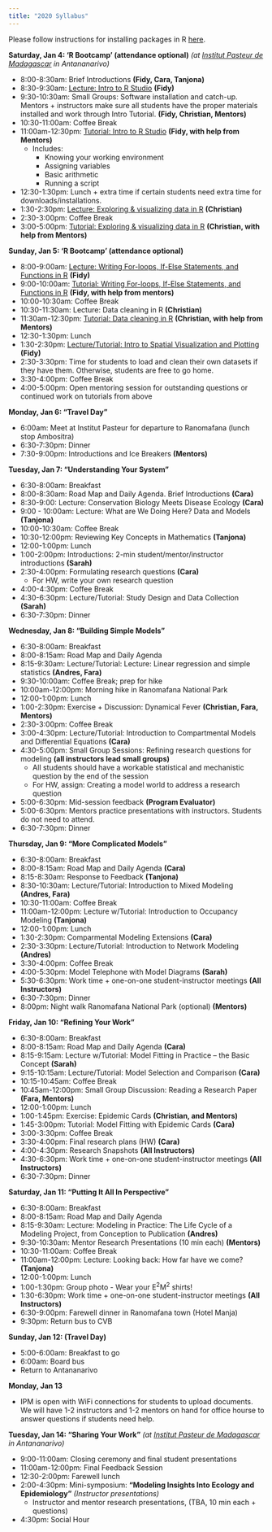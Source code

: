 ```yaml
---
title: "2020 Syllabus"
---
```


Please follow instructions for installing packages in R [here](E2M2-2018/E2M2_InstallPackages.html).


**Saturday, Jan 4: ‘R Bootcamp’ (attendance optional)** *(at [Institut Pasteur de Madagascar](http://www.pasteur.mg/) in Antananarivo)*

* 8:00-8:30am: Brief Introductions __(Fidy, Cara, Tanjona)__
* 8:30-9:30am: [Lecture: Intro to R Studio](E2M2-2020/Lectures/E2M2_2020_Rbasics.pdf) __(Fidy)__
* 9:30-10:30am: Small Groups: Software installation and catch-up. Mentors + instructors make sure all students have the proper materials installed and work through Intro Tutorial. __(Fidy, Christian, Mentors)__
* 10:30-11:00am: Coffee Break
* 11:00am-12:30pm: [Tutorial: Intro to R Studio](E2M2-2020/Tutorials/E2M2_2020_Rbasics.R)  __(Fidy, with help from Mentors)__
  * Includes:
      * Knowing your working environment
      * Assigning variables
      * Basic arithmetic
      * Running a script
* 12:30-1:30pm: Lunch + extra time if certain students need extra time for downloads/installations.
* 1:30-2:30pm: [Lecture: Exploring & visualizing data in R](E2M2-2020/Lectures/DataVisualization.pdf) __(Christian)__
* 2:30-3:00pm: Coffee Break 
* 3:00-5:00pm: [Tutorial: Exploring & visualizing data in R](E2M2-2020/Tutorials/DataVisualizing.zip) __(Christian, with help from Mentors)__

**Sunday, Jan 5: ‘R Bootcamp’ (attendance optional)** 

* 8:00-9:00am: [Lecture: Writing For-loops, If-Else Statements, and Functions in R](E2M2-2020/Lectures/R_Bootcamp_forLoopsFunctionsIfElse.pdf) __(Fidy)__
* 9:00-10:00am: [Tutorial: Writing For-loops, If-Else Statements, and Functions in R](E2M2-2020/Tutorials/E2M2_Bootcamp_If_Else.zip) __(Fidy, with help from mentors)__
* 10:00-10:30am: Coffee Break
* 10:30-11:30am: Lecture: Data cleaning in R __(Christian)__
* 11:30am-12:30pm: [Tutorial: Data cleaning in R](E2M2-2020/Tutorials/CleaningData.zip) __(Christian, with help from Mentors)__
* 12:30-1:30pm: Lunch
* 1:30-2:30pm:  [Lecture/Tutorial: Intro to Spatial Visualization and Plotting](E2M2-2020/Tutorials/IntroSpatial.zip) __(Fidy)__
* 2:30-3:30pm: Time for students to load and clean their own datasets if they have them. Otherwise, students are free to go home.
* 3:30-4:00pm: Coffee Break
* 4:00-5:00pm: Open mentoring session for outstanding questions or continued work on tutorials from above

**Monday, Jan 6: “Travel Day"**

* 6:00am: Meet at Institut Pasteur for departure to Ranomafana (lunch stop Ambositra)
* 6:30-7:30pm: Dinner
* 7:30-9:00pm: Introductions and Ice Breakers __(Mentors)__

**Tuesday, Jan 7: “Understanding Your System”**

* 6:30-8:00am: Breakfast
* 8:00-8:30am: Road Map and Daily Agenda. Brief Introductions __(Cara)__
* 8:30-9:00: Lecture: Conservation Biology Meets Disease Ecology __(Cara)__
* 9:00 - 10:00am: Lecture: What are We Doing Here? Data and Models __(Tanjona)__
* 10:00-10:30am: Coffee Break
* 10:30-12:00pm: Reviewing Key Concepts in Mathematics __(Tanjona)__
* 12:00-1:00pm: Lunch
* 1:00-2:00pm: Introductions: 2-min student/mentor/instructor introductions __(Sarah)__
* 2:30-4:00pm: Formulating research questions __(Cara)__
  * For HW, write your own research question 
* 4:00-4:30pm: Coffee Break
* 4:30-6:30pm: Lecture/Tutorial: Study Design and Data Collection __(Sarah)__
* 6:30-7:30pm: Dinner

**Wednesday, Jan 8: “Building Simple Models”**

* 6:30-8:00am: Breakfast
* 8:00-8:15am: Road Map and Daily Agenda 
* 8:15-9:30am: Lecture/Tutorial: Lecture: Linear regression and simple statistics __(Andres, Fara)__
* 9:30-10:00am: Coffee Break; prep for hike
* 10:00am-12:00pm: Morning hike in Ranomafana National Park
* 12:00-1:00pm: Lunch
* 1:00-2:30pm: Exercise + Discussion: Dynamical Fever __(Christian, Fara, Mentors)__
* 2:30-3:00pm: Coffee Break 
* 3:00-4:30pm: Lecture/Tutorial: Introduction to Compartmental Models and Differential Equations __(Cara)__
* 4:30-5:00pm: Small Group Sessions: Refining research questions for modeling __(all instructors lead small groups)__
  * All students should have a workable statistical and mechanistic question by the end of the session
  * For HW, assign: Creating a model world to address a research question
* 5:00-6:30pm: Mid-session feedback __(Program Evaluator)__
* 5:00-6:30pm: Mentors practice presentations with instructors. Students do not need to attend. 
* 6:30-7:30pm: Dinner


**Thursday, Jan 9: “More Complicated Models”**

* 6:30-8:00am: Breakfast
* 8:00-8:15am: Road Map and Daily Agenda __(Cara)__
* 8:15-8:30am: Response to Feedback __(Tanjona)__
* 8:30-10:30am: Lecture/Tutorial: Introduction to Mixed Modeling __(Andres, Fara)__
* 10:30-11:00am: Coffee Break
* 11:00am-12:00pm: Lecture w/Tutorial: Introduction to Occupancy Modeling __(Tanjona)__
* 12:00-1:00pm: Lunch
* 1:30-2:30pm: Comparmental Modeling Extensions __(Cara)__
* 2:30-3:30pm: Lecture/Tutorial: Introduction to Network Modeling __(Andres)__
* 3:30-4:00pm: Coffee Break
* 4:00-5:30pm: Model Telephone with Model Diagrams __(Sarah)__
* 5:30-6:30pm: Work time + one-on-one student-instructor meetings __(All Instructors)__
* 6:30-7:30pm: Dinner
* 8:00pm: Night walk Ranomafana National Park (optional) __(Mentors)__



**Friday, Jan 10: “Refining Your Work”**

* 6:30-8:00am: Breakfast
* 8:00-8:15am: Road Map and Daily Agenda __(Cara)__
* 8:15-9:15am: Lecture w/Tutorial: Model Fitting in Practice – the Basic Concept __(Sarah)__
* 9:15-10:15am: Lecture/Tutorial: Model Selection and Comparison __(Cara)__
* 10:15-10:45am: Coffee Break
* 10:45am-12:00pm: Small Group Discussion: Reading a Research Paper __(Fara, Mentors)__
* 12:00-1:00pm: Lunch
* 1:00-1:45pm: Exercise: Epidemic Cards __(Christian, and Mentors)__
* 1:45-3:00pm: Tutorial: Model Fitting with Epidemic Cards __(Cara)__
* 3:00-3:30pm: Coffee Break
* 3:30-4:00pm: Final research plans (HW) __(Cara)__
* 4:00-4:30pm: Research Snapshots __(All Instructors)__
* 4:30-6:30pm: Work time + one-on-one student-instructor meetings __(All Instructors)__
* 6:30-7:30pm: Dinner



**Saturday, Jan 11: “Putting It All In Perspective”**

* 6:30-8:00am: Breakfast
* 8:00-8:15am: Road Map and Daily Agenda 
* 8:15-9:30am: Lecture: Modeling in Practice: The Life Cycle of a Modeling Project, from Conception to Publication  __(Andres)__
* 9:30-10:30am: Mentor Research Presentations (10 min each) __(Mentors)__
* 10:30-11:00am: Coffee Break
* 11:00am-12:00pm: Lecture: Looking back: How far have we come? __(Tanjona)__
* 12:00-1:00pm: Lunch
* 1:00-1:30pm: Group photo - Wear your E^2^M^2^ shirts! 
* 1:30-6:30pm: Work time + one-on-one student-instructor meetings __(All Instructors)__
* 6:30-9:00pm: Farewell dinner in Ranomafana town (Hotel Manja)
* 9:30pm: Return bus to CVB

**Sunday, Jan 12: (Travel Day)**

* 5:00-6:00am: Breakfast to go
* 6:00am: Board bus
* Return to Antananarivo 

**Monday, Jan 13**

* IPM is open with WiFi connections for students to upload documents. We will have 1-2 instructors and 1-2 mentors on hand for office hourse to answer questions if students need help.

**Tuesday, Jan 14: "Sharing Your Work"** *(at [Institut Pasteur de Madagascar](http://www.pasteur.mg/) in Antananarivo)*

* 9:00-11:00am: Closing ceremony and final student presentations 
* 11:00am-12:00pm: Final Feedback Session
* 12:30-2:00pm: Farewell lunch
* 2:00-4:30pm: Mini-symposium: **“Modeling Insights Into Ecology and Epidemiology”** *(Instructor presentations)*
    * Instructor and mentor research presentations, (TBA, 10 min each + questions) 
* 4:30pm: Social Hour
